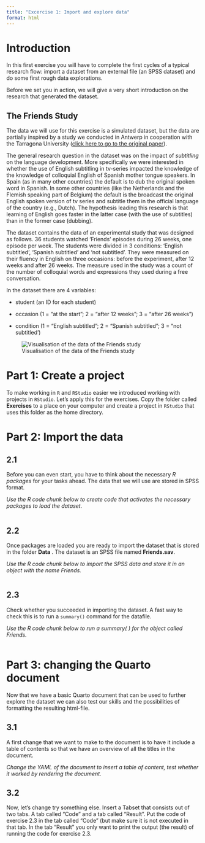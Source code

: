 ```yaml
---
title: "Excercise 1: Import and explore data"
format: html
---
```


# Introduction

In this first exercise you will have to complete the first cycles of a typical research flow: import a dataset from an external file (an SPSS dataset) and do some first rough data explorations.

Before we set you in action, we will give a very short introduction on the research that generated the dataset.

## The Friends Study

The data we will use for this exercise is a simulated dataset, but the data are partially inspired by a study we conducted in Antwerp in cooperation with the Tarragona University ([click here to go to the original paper](https://d1wqtxts1xzle7.cloudfront.net/39743353/Frumuselu_et_al_2015_television_series_inside_the_EFL_classroom-with-cover-page-v2.pdf?Expires=1668703076&Signature=WQvUMafz0MLPTYUTm3dAX4HfepsqUznC2NCHIPVOTuw2ZGLUSgFdxEe6x-VhZrOA39C8qSrMS3qa8QWd2T4Jw0GasZVF9ddU6YJAVGvdOpOYBXY2nCuC1kvcEaJk91IeE0HGm~CP6d4CqJzrKQJ-iYhaGWjNr48PghBhOEKwFJ2Rs7TyZDriqq071TNAxOsT59DcHg7nxUQgnxAp7St6QKwlySf0ULbuowEishhWzJ2txQnchd8TTzqb5PJ2h2MfPB8hlp6PJpHfV7x6FFh6uB6yUaw7u6yffacMV1xElEBPJaHPrz4FSw41IZwOUq4YvWl-6MiZno44DO6CPvHXdg__&Key-Pair-Id=APKAJLOHF5GGSLRBV4ZA)).

The general research question in the dataset was on the impact of *subtitling* on the language development. More specifically we were interested in whether the use of English subtitling in tv-series impacted the knowledge of the knowledge of colloquial English of Spanish mother tongue speakers. In Spain (as in many other countries) the default is to dub the original spoken word in Spanish. In some other countries (like the Netherlands and the Flemish speaking part of Belgium) the default is the broadcast the original English spoken version of tv series and subtitle them in the official language of the country (e.g., Dutch). The hypothesis leading this research is that learning of English goes faster in the latter case (with the use of subtitles) than in the former case (dubbing).

The dataset contains the data of an experimental study that was designed as follows. 36 students watched 'Friends' episodes during 26 weeks, one episode per week. The students were divided in 3 conditions: 'English subtitled', 'Spanish subtitled' and 'not subtitled'. They were measured on their fluency in English on three occasions: before the experiment, after 12 weeks and after 26 weeks. The measure used in the study was a count of the number of colloquial words and expressions they used during a free conversation.

In the dataset there are 4 variables:

-   student (an ID for each student)

-   occasion (1 = "at the start"; 2 = "after 12 weeks"; 3 = "after 26 weeks")

-   condition (1 = "English subtitled"; 2 = "Spanish subtitled"; 3 = "not subtitled')

![Visualisation of the data of the Friends study](img/visualisation_challenge.png){#fig-friends}

# Part 1: Create a project

To make working in `R` and `RStudio` easier we introduced working with projects in `RStudio`. Let's apply this for the exercises. Copy the folder called **Exercises** to a place on your computer and create a project in `RStudio` that uses this folder as the home directory.

# Part 2: Import the data

## 2.1

Before you can even start, you have to think about the necessary *R packages* for your tasks ahead. The data that we will use are stored in SPSS format.

*Use the R code chunk below to create code that activates the necessary packages to load the dataset.*

```r

```

## 2.2

Once packages are loaded you are ready to import the dataset that is stored in the folder **Data** . The dataset is an SPSS file named **Friends.sav**.

*Use the R code chunk below to import the SPSS data and store it in an object with the name Friends.*

```r

```

## 2.3

Check whether you succeeded in importing the dataset. A fast way to check this is to run a `summary()` command for the datafile.

*Use the R code chunk below to run a summary( ) for the object called Friends.*

```r

```

# Part 3: changing the Quarto document

Now that we have a basic Quarto document that can be used to further explore the dataset we can also test our skills and the possibilities of formatting the resulting html-file.

## 3.1

A first change that we want to make to the document is to have it include a table of contents so that we have an overview of all the titles in the document.

*Change the YAML of the document to insert a table of content, test whether it worked by rendering the document.*

## 3.2

Now, let's change try something else. Insert a Tabset that consists out of two tabs. A tab called "Code" and a tab called "Result". Put the code of exercise 2.3 in the tab called "Code" (but make sure it is not executed in that tab. In the tab "Result" you only want to print the output (the result) of running the code for exercise 2.3.
